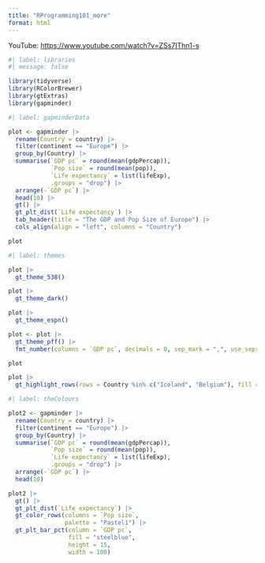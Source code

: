```yaml
---
title: "RProgramming101_more"
format: html
---
```


YouTube: <https://www.youtube.com/watch?v=ZSs7IThn1-s>

```r
#| label: libraries
#| message: false

library(tidyverse)
library(RColorBrewer)
library(gtExtras)
library(gapminder)
```

```r
#| label: gapminderData

plot <- gapminder |> 
  rename(Country = country) |> 
  filter(continent == "Europe") |> 
  group_by(Country) |> 
  summarise(`GDP pc` = round(mean(gdpPercap)),
            `Pop size` = round(mean(pop)),
            `Life expectancy` = list(lifeExp),
            .groups = "drop") |> 
  arrange(-`GDP pc`) |> 
  head(10) |> 
  gt() |> 
  gt_plt_dist(`Life expectancy`) |> 
  tab_header(title = "The GDP and Pop Size of Europe") |> 
  cols_align(align = "left", columns = "Country")

plot
```

```r
#| label: themes

plot |> 
  gt_theme_538()

plot |> 
  gt_theme_dark()

plot |> 
  gt_theme_espn()

plot <- plot |> 
  gt_theme_pff() |> 
  fmt_number(columns = `GDP pc`, decimals = 0, sep_mark = ",", use_seps = TRUE)

plot
```

```r
plot |> 
  gt_highlight_rows(rows = Country %in% c("Iceland", "Belgium"), fill = "lightpink")
```

```r
#| label: theColours

plot2 <- gapminder |> 
  rename(Country = country) |> 
  filter(continent == "Europe") |> 
  group_by(Country) |> 
  summarise(`GDP pc` = round(mean(gdpPercap)),
            `Pop size` = round(mean(pop)),
            `Life expectancy` = list(lifeExp),
            .groups = "drop") |> 
  arrange(-`GDP pc`) |> 
  head(10)

plot2 |> 
  gt() |> 
  gt_plt_dist(`Life expectancy`) |> 
  gt_color_rows(columns = `Pop size`,
                palette = "Pastel1") |> 
  gt_plt_bar_pct(column = `GDP pc`,
                 fill = "steelblue",
                 height = 15,
                 width = 100)
```

```r

```















